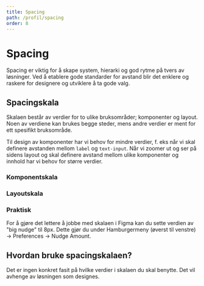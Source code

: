 ```yaml
---
title: Spacing
path: /profil/spacing
order: 8
---
```



# Spacing

<Ingress>
    Spacing er viktig for å skape system, hierarki og god rytme på tvers av løsninger. Ved å etablere gode standarder
    for avstand blir det enklere og raskere for designere og utviklere å ta gode valg.
</Ingress>

## Spacingskala

Skalaen består av verdier for to ulike bruksområder; komponenter og layout. Noen av verdiene kan brukes begge steder, mens andre verdier er ment for ett spesifikt bruksområde.

Til design av komponenter har vi behov for mindre verdier, f. eks når vi skal definere avstanden mellom `label` og `text-input`. Når vi zoomer ut og ser på sidens layout og skal definere avstand mellom ulike komponenter og innhold har vi behov for større verdier.

### Komponentskala

<ComponentSpacingTable />

### Layoutskala

<LayoutSpacingTable />

### Praktisk

For å gjøre det lettere å jobbe med skalaen i Figma kan du sette verdien av "big nudge" til 8px. Dette gjør du under Hamburgermeny (øverst til venstre) &rarr; Preferences &rarr; Nudge Amount.

## Hvordan bruke spacingskalaen?

Det er ingen konkret fasit på hvilke verdier i skalaen du skal benytte. Det vil avhenge av løsningen som designes.
